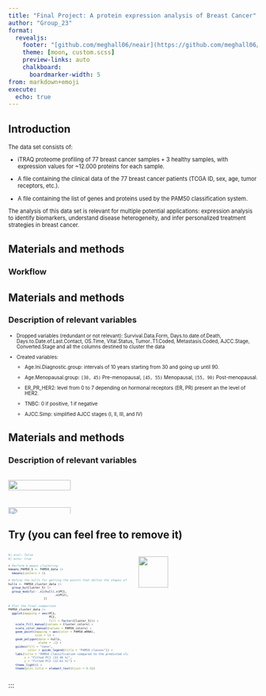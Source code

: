 ```yaml
---
title: "Final Project: A protein expression analysis of Breast Cancer"
author: "Group_23"
format: 
  revealjs:
    footer: "[github.com/meghall06/neair](https://github.com/meghall06/neair)&nbsp;&nbsp;&nbsp;"
    theme: [moon, custom.scss]
    preview-links: auto
    chalkboard: 
      boardmarker-width: 5
from: markdown+emoji
execute:
  echo: true
---
```


## Introduction

::: {style="font-size: 0.8em; text-align: left"}

The data set consists of:

-   iTRAQ proteome profiling of 77 breast cancer samples + 3 healthy samples, with expression values for \~12.000 proteins for each sample.

-   A file containing the clinical data of the 77 breast cancer patients (TCGA ID, sex, age, tumor receptors, etc.).

-   A file containing the list of genes and proteins used by the PAM50 classification system.

The analysis of this data set is relevant for multiple potential applications: expression analysis to identify biomarkers, understand disease heterogeneity, and infer personalized treatment strategies in breast cancer.

:::

## Materials and methods

### Workflow

## Materials and methods

### Description of relevant variables

::: {style="font-size: 0.7em; text-align: left"}

-   Dropped variables (redundant or not relevant): Survival.Data.Form, Days.to.date.of.Death, Days.to.Date.of.Last.Contact, OS.Time, Vital.Status, Tumor..T1.Coded, Metastasis.Coded, AJCC.Stage, Converted.Stage and all the columns destined to cluster the data

-   Created variables:

    -   Age.Ini.Diagnostic.group: intervals of 10 years starting from 30 and going up until 90.

    -   Age.Menopausal.group: `[30, 45)` Pre-menopausal, `[45, 55)` Menopausal, `[55, 90)` Post-menopausal.

    -   ER_PR_HER2: level from 0 to 7 depending on hormonal receptors (ER, PR) present an the level of HER2.

    -   TNBC: 0 if positive, 1 if negative

    -   AJCC.Simp: simplified AJCC stages (I, II, III, and IV)
    
:::


## Materials and methods

### Description of relevant variables

::: columns
::: {.column width="60%"}
![](../results/ER_PR_across_age_groups.png){fig-align="right" width="50%"}

![](../results/normalized_TNBC_across_menopausal.png){fig-align="right" width="50%"}
:::
:::


## Try (you can feel free to remove it)

::: columns
::: {.column width="50%"}
::: {style="font-size: 0.5em; text-align: left"}
```r
#| eval: false
#| echo: true

# Perform k-means clustering
kmeans_PAM50_5 <- PAM50_data |>
  kmeans(centers = 5)

# Define the hulls for getting the points that define the shapes of each cluster
hulls <- PAM50_cluster_data |>
  group_by(Cluster_5) |>
  group_modify(~ .x[chull(.x$PC1, 
                          .x$PC2), 
                    ])

# Plot the final comparison
PAM50_cluster_data |>
  ggplot(mapping = aes(PC1,
                       PC2,
                       fill = factor(Cluster_5))) +
    scale_fill_manual(values = Cluster_colors) +
    scale_color_manual(values = PAM50_colors) +
    geom_point(mapping = aes(color = PAM50.mRNA),
               size = 1) +
    geom_polygon(data = hulls,
                 alpha = .1) +
    guides(fill = "none",
           color = guide_legend(title = "PAM50 classes")) +
    labs(title = "PAM50 classification compared to the predicted clusters\n(K-means clusters represented as a grey contour)",
         x = "Fitted PC1 (33.46 %)",
         y = "Fitted PC2 (12.61 %)") +
    theme_light() +
    theme(plot.title = element_text(hjust = 0.5))
```
:::
:::


::: {.column width="50%"}
::: {.fragment}

![](../results/Kmeans_PAM50_clusters.png){fig-align="right" width="50%"}
:::
:::
:::
:::



